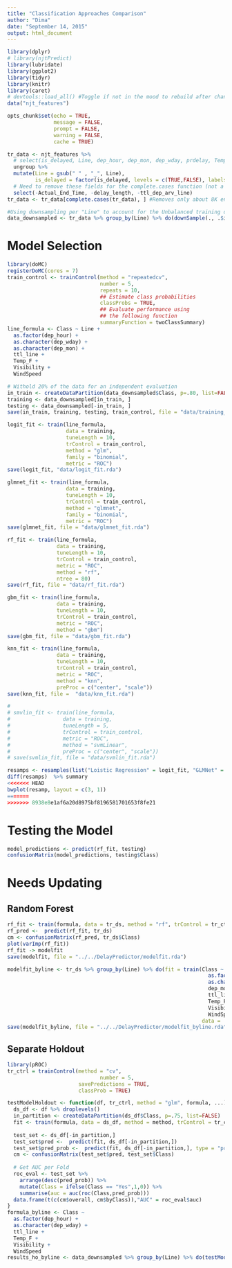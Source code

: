 ```yaml
---
title: "Classification Approaches Comparison"
author: "Dima"
date: "September 14, 2015"
output: html_document
---
```


```r
library(dplyr)
# library(njtPredict)
library(lubridate)
library(ggplot2)
library(tidyr)
library(knitr)
library(caret)
# devtools::load_all() #Toggle if not in the mood to rebuild after change
data("njt_features")

opts_chunk$set(echo = TRUE,
               message = FALSE,
               prompt = FALSE,
               warning = FALSE,
               cache = TRUE)
```

```r
tr_data <- njt_features %>% 
  # select(is_delayed, Line, dep_hour, dep_mon, dep_wday, prdelay, Temp_F, Visibility, WindSpeed, HourlyPrecip) %>%
  ungroup %>% 
  mutate(Line = gsub(" " , "_", Line),
         is_delayed = factor(is_delayed, levels = c(TRUE,FALSE), labels = c("Yes","No"))) %>% 
  # Need to remove these fields for the complete.cases function (not a feature I'll use anyway) 
  select(-Actual_End_Time, -delay_length, -ttl_dep_arv_line)
tr_data <- tr_data[complete.cases(tr_data), ] #Removes only about 8K entries

#Using downsampling per "Line" to account for the Unbalanced training data
data_downsampled <- tr_data %>% group_by(Line) %>% do(downSample(., .$is_delayed))
```

# Model Selection
```r
library(doMC)
registerDoMC(cores = 7)
train_control <- trainControl(method = "repeatedcv",
                              number = 5,
                              repeats = 10,
                              ## Estimate class probabilities
                              classProbs = TRUE,
                              ## Evaluate performance using 
                              ## the following function
                              summaryFunction = twoClassSummary)
line_formula <- Class ~ Line +
  as.factor(dep_hour) + 
  as.character(dep_wday) +
  as.character(dep_mon) + 
  ttl_line +
  Temp_F + 
  Visibility + 
  WindSpeed

# Withold 20% of the data for an independent evaluation
in_train <- createDataPartition(data_downsampled$Class, p=.80, list=FALSE)
training <- data_downsampled[in_train, ]
testing <- data_downsampled[-in_train, ]
save(in_train, training, testing, train_control, file = "data/training_data.rda")
```

```r
logit_fit <- train(line_formula,
                   data = training,
                   tuneLength = 10,
                   trControl = train_control,
                   method = "glm",
                   family = "binomial",
                   metric = "ROC")
save(logit_fit, "data/logit_fit.rda")

glmnet_fit <- train(line_formula,
                   data = training,
                   tuneLength = 10,
                   trControl = train_control,
                   method = "glmnet",
                   family = "binomial",
                   metric = "ROC")
save(glmnet_fit, file = "data/glmnet_fit.rda")

rf_fit <- train(line_formula,
                data = training,
                tuneLength = 10,
                trControl = train_control,
                metric = "ROC", 
                method = "rf",
                ntree = 80)
save(rf_fit, file = "data/rf_fit.rda")

gbm_fit <- train(line_formula,
                data = training,
                tuneLength = 10,
                trControl = train_control,
                metric = "ROC", 
                method = "gbm")
save(gbm_fit, file = "data/gbm_fit.rda")

knn_fit <- train(line_formula,
                data = training,
                tuneLength = 10,
                trControl = train_control,
                metric = "ROC", 
                method = "knn",
                preProc = c("center", "scale"))
save(knn_fit, file =  "data/knn_fit.rda")

# 
# smvlin_fit <- train(line_formula,
#                 data = training,
#                 tuneLength = 5,
#                 trControl = train_control,
#                 metric = "ROC", 
#                 method = "svmLinear",
#                 preProc = c("center", "scale"))
# save(svmlin_fit, file = "data/svmlin_fit.rda")


```

```r
resamps <- resamples(list("Loistic Regression" = logit_fit, "GLMNet" = glmnet_fit, "Random Forest" = rf_fit, "KNN" = knn_fit))
diff(resamps)  %>% summary
<<<<<<< HEAD
bwplot(resamp, layout = c(3, 1))
=======
>>>>>>> 8938e8e1af6a20d8975bf8196581701653f8fe21
```

# Testing the Model
```r
model_predictions <- predict(rf_fit, testing)
confusionMatrix(model_predictions, testing$Class)
```

# Needs Updating
## Random Forest

```r
rf_fit <- train(formula, data = tr_ds, method = "rf", trControl = tr_ctrl, ntree = 80)
rf_pred <-  predict(rf_fit, tr_ds)
cm <- confusionMatrix(rf_pred, tr_ds$Class)
plot(varImp(rf_fit))
rf_fit -> modelfit
save(modelfit, file = "../../DelayPredictor/modelfit.rda")
```


```r
modelfit_byline <- tr_ds %>% group_by(Line) %>% do(fit = train(Class ~ 
                                                                 as.factor(dep_hour) + 
                                                                 as.character(dep_wday) +
                                                                 dep_mon + 
                                                                 ttl_line +
                                                                 Temp_F + 
                                                                 Visibility + 
                                                                 WindSpeed,
                                                               data = ., method = "rf", trControl = tr_ctrl, ntree = 80))
save(modelfit_byline, file = "../../DelayPredictor/modelfit_byline.rda")
```




## Separate Holdout
```r
library(pROC)
tr_ctrl = trainControl(method = "cv",
                              number = 5,
                       savePredictions = TRUE,
                       classProb = TRUE)

testModelHoldout <- function(df, tr_ctrl, method = "glm", formula, ...){
  ds_df <- df %>% droplevels()
  in_partition <- createDataPartition(ds_df$Class, p=.75, list=FALSE)
  fit <- train(formula, data = ds_df, method = method, trControl = tr_ctrl, subset = in_partition, ...)
  
  test_set <- ds_df[-in_partition,]
  test_set$pred <-  predict(fit, ds_df[-in_partition,])
  test_set$pred_prob <-  predict(fit, ds_df[-in_partition,], type = "prob")$Yes
  cm <- confusionMatrix(test_set$pred, test_set$Class)
  
  # Get AUC per Fold
  roc_eval <- test_set %>% 
    arrange(desc(pred_prob)) %>% 
    mutate(Class = ifelse(Class == "Yes",1,0)) %>%
    summarise(auc = auc(roc(Class,pred_prob)))
  data.frame(t(c(cm$overall, cm$byClass)),"AUC" = roc_eval$auc)
}
formula_byline <- Class ~ 
  as.factor(dep_hour) + 
  as.character(dep_wday) + 
  ttl_line +
  Temp_F + 
  Visibility + 
  WindSpeed
results_ho_byline <- data_downsampled %>% group_by(Line) %>% do(testModelHoldout(.,tr_ctrl, method = "rf", formula_byline, ntree = 80))
```
